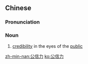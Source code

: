 ==Chinese==
{{zh-forms|type=21}}

===Pronunciation===
{{zh-pron
|m=gōngxìnlì
|c=gung1 seon3 lik6
|mn=kong-sìn-le̍k
|cat=n
}}

===Noun===
{{zh-noun}}

# [[credibility]] in the eyes of the [[public]]

[[zh-min-nan:公信力]]
[[ko:公信力]]